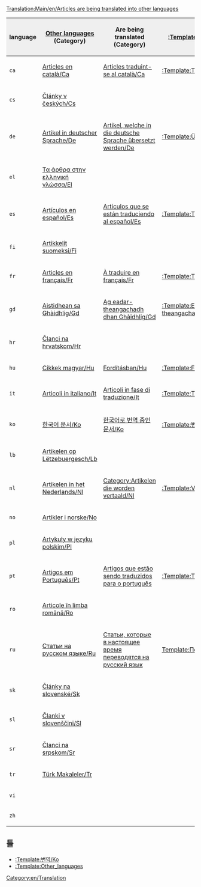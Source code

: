 [[Translation:Main/en/Articles are being translated into other languages]]
[[Category:en/Translation]]
{|border="2" width="auto" cellspacing="4" cellpadding="3" rules="all" style="margin:1em 1em 1em 0; border:solid 1px #AAAAAA;"
!width='46' style="background:#efefef;"|language
!style="background:#efefef;"|[[Category/en/Articles in other languages|Other languages]] (Category)
!style="background:#efefef;"|Are being translated (Category)
!style="background:#efefef;"|[[Template/en/Translation|:Template:Translation]]
|-
|<code>ca</code>|| [[Category/ca/Articles en català|Articles en català/Ca]] || [[Category/ca/Articles traduint-se al català|Articles traduint-se al català/Ca]]
|[[Template/ca/Traducció|:Template:Traducció/Ca]]
|-
|<code>cs</code>|| [[Category/cs/Články v českých|Články v českých/Cs]] ||
|
|-
|<code>de</code>|| [[Category/de/Artikel in deutscher Sprache|Artikel in deutscher Sprache/De]] || [[Category/de/Artikel, welche in die deutsche Sprache übersetzt werden|Artikel, welche in die deutsche Sprache übersetzt werden/De]]
|[[Template/de/Übersetzung|:Template:Übersetzung/De]]
|-
|<code>el</code>|| [[Category/el/Τα άρθρα στην ελληνική γλώσσα|Τα άρθρα στην ελληνική γλώσσα/El]] || 
|
|-
|<code>es</code>|| [[Category/es/Artículos en español|Artículos en español/Es]] || [[Category/es/Artículos que se están traduciendo al español|Artículos que se están traduciendo al español/Es]]
|[[Template/es/Traducción|:Template:Traducción/Es]]
|-
|<code>fi</code>|| [[Category/fi/Artikkelit suomeksi|Artikkelit suomeksi/Fi]] ||
|
|-
|<code>fr</code>|| [[Category/fr/Articles en français|Articles en français/Fr]] || [[Category/fr/À traduire en français|À traduire en français/Fr]]
|[[Template/fr/Traduction|:Template:Traduction/Fr]]
|-
|<code>gd</code>|| [[Category/gd/Aistidhean sa Ghàidhlig|Aistidhean sa Ghàidhlig/Gd]] || [[Category/gd/Ag eadar-theangachadh dhan Ghàidhlig|Ag eadar-theangachadh dhan Ghàidhlig/Gd]]
|[[Template/gd/Eadar-theangachadh|:Template:Eadar-theangachadh/Gd]]
|-
|<code>hr</code>|| [[Category/hr/Članci na hrvatskom|Članci na hrvatskom/Hr]] ||
|
|-
|<code>hu</code>|| [[Category/hu/Cikkek magyar|Cikkek magyar/Hu]] || [[Category/hu/Fordításban|Fordításban/Hu]]
|[[Template/hu/Fordítás|:Template:Fordítás/Hu]]
|-
|<code>it</code>|| [[Category/it/Articoli in italiano|Articoli in italiano/It]] ||[[Category/it/Articoli in fase di traduzione|Articoli in fase di traduzione/It]]
|[[Template/it/Traduzione|:Template:Traduzione/It]]
|-
|<code>ko</code>|| [[Category/ko/한국어 문서|한국어 문서/Ko]] ||[[Category/ko/한국어로 번역 중인 문서|한국어로 번역 중인 문서/Ko]]
|[[Template/ko/번역|:Template:번역/Ko]]
|-
|<code>lb</code>|| [[Category/lb/Artikelen op Lëtzebuergesch|Artikelen op Lëtzebuergesch/Lb]] ||
|
|-
|<code>nl</code>|| [[Category/nl/Artikelen in het Nederlands|Artikelen in het Nederlands/Nl]] || [[Category/nl/Artikelen die worden vertaald|Category:Artikelen die worden vertaald/Nl]]
|[[Template/nl/Vertaling|:Template:Vertaling/Nl]]
|-
|<code>no</code>|| [[Category/no/Artikler i norske|Artikler i norske/No]] ||
|
|-
|<code>pl</code>|| [[Category/pl/Artykuły w języku polskim|Artykuły w języku polskim/Pl]] ||
|
|-
|<code>pt</code>|| [[Category/pt/Artigos em Português|Artigos em Português/Pt]] || [[Category/pt/Artigos que estão sendo traduzidos para o português e outros idiomas|Artigos que estão sendo traduzidos para o português]]
|[[Template/pt/Tradução|:Template:Tradução/Pt]]
|-
|<code>ro</code>|| [[Category/ro/Articole în limba română|Articole în limba română/Ro]] ||
|
|-
|<code>ru</code>|| [[Category/ru/Статьи на русском языке|Статьи на русском языке/Ru]] || [[Category/ru/Статьи, которые в настоящее время переводятся на русский язык|Статьи, которые в настоящее время переводятся на русский язык]]
|[[Template/ru/Перевод|Template:Перевод/Ru]]
|-
|<code>sk</code>|| [[Category/sk/Články na slovenské|Články na slovenské/Sk]] ||
|
|-
|<code>sl</code>|| [[Category/sl/Članki v slovenščini|Članki v slovenščini/Sl]] ||
|
|-
|<code>sr</code>|| [[Category/sr/Članci na srpskom|Članci na srpskom/Sr]] ||
|
|-
|<code>tr</code>|| [[Category/tr/Türk Makaleler|Türk Makaleler/Tr]] ||
|
|-
|<code>vi</code>||  ||
|
|-
|<code>zh</code>||  ||
|
|}

==틀==
*[[Template/ko/번역|:Template:번역/Ko]]
*[[Template:Other languages|:Template:Other_languages]]